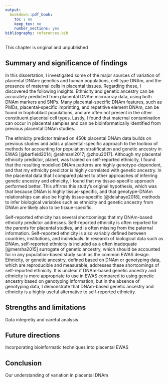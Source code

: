 ```yaml
---
output:
  bookdown::pdf_book:
    toc : no
    keep_tex: no
    number_sections: yes
bibliography: references.bib
---
```


This chapter is original and unpublished

## Summary and significance of findings

<!-- In this dissertation I investigated... -->

In this dissertation, I investigated some of the major sources of variation of placental DNAm: genetics and human populations, cell type DNAm, and the presence of maternal cells in placental tissues.
Regarding these, I discovered the following insights.
Ethnicity and genetic ancestry can be accurately predicted from placental DNAm microarray data, using both DNAm markers and SNPs.
Many placental-specific DNAm features, such as PMDs, placental-specific imprinting, and repetitive element DNAm, can be found in trophoblast populations, and are often not present in the other constituent placental cell types.
Lastly, I found that maternal contamination can occur in placental samples and can be bioinformatically identified from previous placental DNAm studies.

<!--Chapter 2 -->

The ethnicity predictor trained on 450k placental DNAm data builds on previous studies and adds a placental-specific approach to the toolbox of methods for accounting for population stratification and genetic ancestry in EWAS [@barfield2014; @rahmani2017; @zhou2017]. Although my placental ethnicity predictor, planet, was trained on self-reported ethnicity, I found that the resulting modelled DNAm patterns are highly genotype-dependent, and that my ethnicity predictor is highly correlated with genetic ancestry. In the placental data that I compared planet to other approaches of inferring genetic ancestry and ethnicity, I found that my tissue-specific approach performed better. This affirms this study's original hypothesis, which was that because DNAm is highly tissue-specific, and that genotype-DNAm relationships can also be highly tissue-specific [@delahaye2018], methods to infer biological variables such as ethnicity and genetic ancestry from DNAm are likely also to be tissue-specific.

Self-reported ethnicity has several shortcomings that my DNAm-based ethnicity predictor addresses.
Self-reported ethnicity is often reported for the parents for placental studies, and is often missing from the paternal information.
Self-reported ethnicity is also variably defined between countries, institutions, and individuals.
In research of biological data such as DNAm, self-reported ethnicity is included as a often inadequate [@mersha2015] surrogate of genetic ancestry, which should be accounted for in any population-based study such as the common EWAS design.
Ethnicity, or genetic ancestry, defined based on DNAm or genotyping data, which are reproducible and measurable, addresses these shortcomings of self-reported ethnicity.
It is unclear if DNAm-based genetic ancestry and ethnicity is more appropriate to use in EWAS compared to using genetic ancestry based on genotyping information, but in the absence of genotyping data, I demonstrate that DNAm-based genetic ancestry and ethnicity is a highly useful alternative to self-reported ethnicity.

<!--Chapter 3 -->

<!--Chapter 4 -->

## Strengths and limitations

Data integretiy and careful analysis

## Future directions

Incorporating bioinformatic techniques into placental EWAS

## Conclusion

Our understanding of variation in placental DNAm
